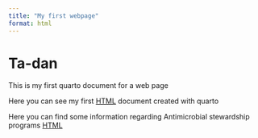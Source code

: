 ```yaml
---
title: "My first webpage"
format: html
---
```

# Ta-dan

This is my first quarto document for a web page

Here you can see my first [HTML](QuartoSummerSchool.html) document created with quarto 

Here you can find some information regarding Antimicrobial stewardship programs [HTML](ASP.html)
